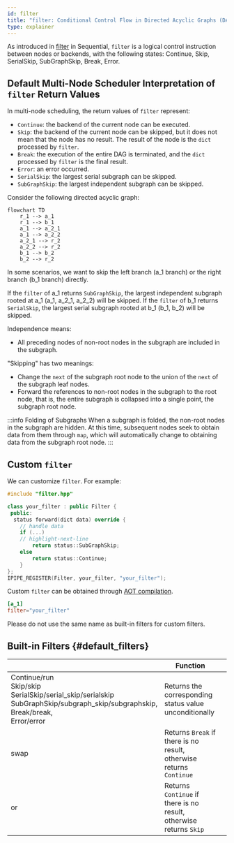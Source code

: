 ```yaml
---
id: filter
title: "filter: Conditional Control Flow in Directed Acyclic Graphs (DAGs)"
type: explainer
---
```


As introduced in [filter](../Intra-node/Sequential.mdx#filter_sequential) in Sequential, `filter` is a logical control instruction between nodes or backends, with the following states:
Continue, Skip, SerialSkip, SubGraphSkip, Break, Error.

## Default Multi-Node Scheduler Interpretation of `filter` Return Values

In multi-node scheduling, the return values of `filter` represent:
- `Continue`: the backend of the current node can be executed.
- `Skip`: the backend of the current node can be skipped, but it does not mean that the node has no result. The result of the node is the `dict` processed by `filter`.
- `Break`: the execution of the entire DAG is terminated, and the `dict` processed by `filter` is the final result.
- `Error`: an error occurred.
- `SerialSkip`: the largest serial subgraph can be skipped.
- `SubGraphSkip`: the largest independent subgraph can be skipped.

Consider the following directed acyclic graph:

```mermaid
flowchart TD
    r_1 --> a_1
    r_1 --> b_1
    a_1 --> a_2_1
    a_1 --> a_2_2
    a_2_1 --> r_2
    a_2_2 --> r_2
    b_1 --> b_2
    b_2 --> r_2
```

In some scenarios, we want to skip the left branch (a_1 branch) or the right branch (b_1 branch) directly.

If the `filter` of a_1 returns `SubGraphSkip`, the largest independent subgraph rooted at a_1 (a_1, a_2_1, a_2_2) will be skipped.
If the `filter` of b_1 returns `SerialSkip`, the largest serial subgraph rooted at b_1 (b_1, b_2) will be skipped.

Independence means:
- All preceding nodes of non-root nodes in the subgraph are included in the subgraph.

"Skipping" has two meanings:
- Change the `next` of the subgraph root node to the union of the `next` of the subgraph leaf nodes.
- Forward the references to non-root nodes in the subgraph to the root node, that is, the entire subgraph is collapsed into a single point, the subgraph root node.

:::info Folding of Subgraphs
When a subgraph is folded, the non-root nodes in the subgraph are hidden. At this time, subsequent nodes seek to obtain data from them through `map`, which will automatically change to obtaining data from the subgraph root node.
:::

## Custom `filter`

We can customize `filter`. For example:

```cpp
#include "filter.hpp"

class your_filter : public Filter {
 public:
  status forward(dict data) override { 
    // handle data
    if (...)
    // highlight-next-line
        return status::SubGraphSkip;
    else
        return status::Continue;     
    }
};
IPIPE_REGISTER(Filter, your_filter, "your_filter");
```

Custom `filter` can be obtained through [AOT compilation](../Intra-node/extensible_backend.mdx#compile).
```toml
[a_1]
filter="your_filter"
```

Please do not use the same name as built-in filters for custom filters.

## Built-in Filters {#default_filters}
|                                                                                                                                                          | Function                                                            |   |
|----------------------------------------------------------------------------------------------------------------------------------------------------------|---------------------------------------------------------------------|---|
| Continue/run <br />Skip/skip <br />SerialSkip/serial_skip/serialskip <br />SubGraphSkip/subgraph_skip/subgraphskip, <br />Break/break, <br />Error/error | Returns the corresponding status value unconditionally              |   |
| swap                                                                                                                                                     | Returns `Break` if there is no result, otherwise returns `Continue` |   |
| or                                                                                                                                                       | Returns `Continue` if there is no result, otherwise returns `Skip`  |   |



 